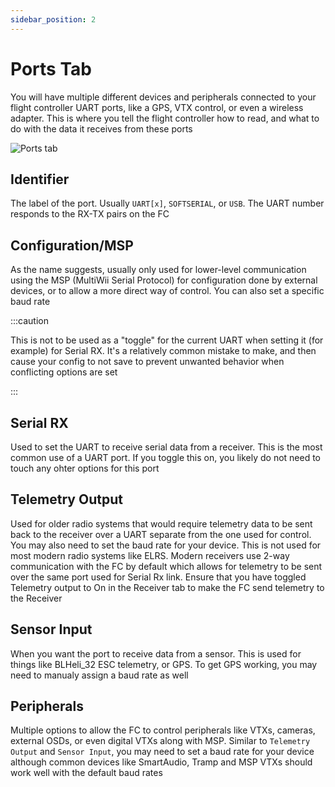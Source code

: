 ```yaml
---
sidebar_position: 2
---
```


# Ports Tab

You will have multiple different devices and peripherals connected to your flight controller UART ports, 
like a GPS, VTX control, or even a wireless adapter. This is where you tell the flight controller how to 
read, and what to do with the data it receives from these ports

![Ports tab](/img/betaflight_configurator_ports_tab.png)

## Identifier

The label of the port. Usually `UART[x]`, `SOFTSERIAL`, or `USB`. The UART number responds to the RX-TX 
pairs on the FC

## Configuration/MSP

As the name suggests, usually only used for lower-level communication using the MSP (MultiWii Serial Protocol) 
for configuration done by external devices, or to allow a more direct way of control. You can also set a specific 
baud rate

:::caution

This is not to be used as a "toggle" for the current UART when setting it (for example) for Serial RX. It's 
a relatively common mistake to make, and then cause your config to not save to prevent unwanted behavior 
when conflicting options are set

:::

## Serial RX

Used to set the UART to receive serial data from a receiver. This is the most common use of a UART port. 
If you toggle this on, you likely do not need to touch any ohter options for this port

## Telemetry Output

Used for older radio systems that would require telemetry data to be sent back to the receiver over a UART 
separate from the one used for control. You may also need to set the baud rate for your device. This is 
not used for most modern radio systems like ELRS. Modern receivers use 2-way communication with the FC by 
default which allows for telemetry to be sent over the same port used for Serial Rx link.
Ensure that you have toggled Telemetry output to On in the Receiver tab to make the FC send telemetry to the 
Receiver

## Sensor Input

When you want the port to receive data from a sensor. This is used for things like BLHeli_32 ESC telemetry, 
or GPS. To get GPS working, you may need to manualy assign a baud rate as well

## Peripherals

Multiple options to allow the FC to control peripherals like VTXs, cameras, external OSDs, or even digital VTXs 
along with MSP. Similar to `Telemetry Output` and `Sensor Input`, you may need to set a baud rate for your 
device although common devices like SmartAudio, Tramp and MSP VTXs should work well with the default baud rates